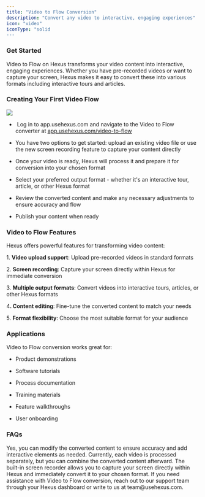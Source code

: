 ```yaml
---
title: "Video to Flow Conversion"
description: "Convert any video to interactive, engaging experiences"
icon: "video"
iconType: "solid
---
```


### **Get Started**

Video to Flow on Hexus transforms your video content into interactive, engaging experiences. Whether you have pre-recorded videos or want to capture your screen, Hexus makes it easy to convert these into various formats including interactive tours and articles.

### **Creating Your First Video Flow**

![](image.png)

*  Log in to app.usehexus.com and navigate to the Video to Flow converter at [<u>app.usehexus.com/video-to-flow</u>](http://app.usehexus.com/video-to-flow)

* You have two options to get started: upload an existing video file or use the new screen recording feature to capture your content directly

* Once your video is ready, Hexus will process it and prepare it for conversion into your chosen format

* Select your preferred output format - whether it's an interactive tour, article, or other Hexus format

* Review the converted content and make any necessary adjustments to ensure accuracy and flow

* Publish your content when ready

### **Video to Flow Features**

Hexus offers powerful features for transforming video content:

1\. **Video upload support**: Upload pre-recorded videos in standard formats

2\. **Screen recording**: Capture your screen directly within Hexus for immediate conversion

3\. **Multiple output formats**: Convert videos into interactive tours, articles, or other Hexus formats

&#x34;**. Content editing**: Fine-tune the converted content to match your needs

5\. **Format flexibility**: Choose the most suitable format for your audience

### **Applications**

Video to Flow conversion works great for:

* Product demonstrations

* Software tutorials

* Process documentation

* Training materials

* Feature walkthroughs

* User onboarding

### FAQs

<AccordionGroup>
  <Accordion title="Can I edit the converted content?" defaultOpen={false}>
    Yes, you can modify the converted content to ensure accuracy and add interactive elements as needed.
  </Accordion>

  <Accordion title="Can I combine multiple videos?" defaultOpen={false}>
    Currently, each video is processed separately, but you can combine the converted content afterward.
  </Accordion>

  <Accordion title="How does the screen recording feature work?" defaultOpen={false}>
    The built-in screen recorder allows you to capture your screen directly within Hexus and immediately convert it to your chosen format.
  </Accordion>

  <Accordion title="What if I need help?" defaultOpen={false}>
    If you need assistance with Video to Flow conversion, reach out to our support team through your Hexus dashboard or write to us at team@usehexus.com.
  </Accordion>
</AccordionGroup>